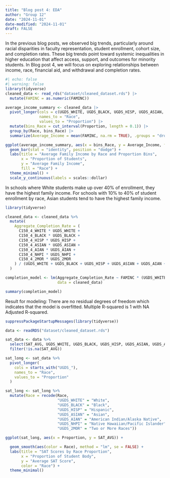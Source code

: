 ```yaml
---
title: "Blog post 4: EDA"
author: "Group 12"
date: "2024-11-01"
date-modified: "2024-11-01"
draft: FALSE
---
```


In the previous blog posts, we observed big trends, particularly around racial disparities in faculty representation, student enrollment, cohort size, and completion rates. These big trends point toward systemic inequalities in higher education that affect access, support, and outcomes for minority students. In Blog post 4, we will focus on exploring relationships between income, race, financial aid, and withdrawal and completion rates. 
```r
#| echo: false
#| warning: false
library(tidyverse)
cleaned_data <- read_rds("dataset/cleaned_dataset.rds") |>
  mutate(FAMINC = as.numeric(FAMINC))

average_income_summary <- cleaned_data |>
  pivot_longer(cols = c(UGDS_WHITE, UGDS_BLACK, UGDS_HISP, UGDS_ASIAN, UGDS_AIAN, UGDS_NHPI, UGDS_2MOR), 
               names_to = "Race", 
               values_to = "Proportion") |>
  mutate(bins_Race = cut_interval(Proportion, length = 0.1)) |>
  group_by(Race, bins_Race) |>
  summarize(Average_Income = mean(FAMINC, na.rm = TRUE), .groups = "drop")

ggplot(average_income_summary, aes(x = bins_Race, y = Average_Income, fill = Race)) +
  geom_bar(stat = "identity", position = "dodge") +
  labs(title = "Average Family Income by Race and Proportion Bins",
       x = "Proportion of Students",
       y = "Average Family Income",
       fill = "Race") +
  theme_minimal() +
  scale_y_continuous(labels = scales::dollar)
```
In schools where White students make up over 40% of enrollment, they have the highest family income. For schools with 10% to 40% of student enrollment by race, Asian students tend to have the highest family income. 
```r
library(tidyverse)

cleaned_data <- cleaned_data %>%
  mutate(
    Aggregate_Completion_Rate = (
      C150_4_WHITE * UGDS_WHITE +
      C150_4_BLACK * UGDS_BLACK +
      C150_4_HISP * UGDS_HISP +
      C150_4_ASIAN * UGDS_ASIAN +
      C150_4_AIAN * UGDS_AIAN +
      C150_4_NHPI * UGDS_NHPI +
      C150_4_2MOR * UGDS_2MOR
    ) / (UGDS_WHITE + UGDS_BLACK + UGDS_HISP + UGDS_ASIAN + UGDS_AIAN + UGDS_NHPI + UGDS_2MOR)
  )

completion_model <- lm(Aggregate_Completion_Rate ~ FAMINC * (UGDS_WHITE + UGDS_BLACK + UGDS_HISP + UGDS_ASIAN + UGDS_AIAN + UGDS_NHPI + UGDS_2MOR),
                       data = cleaned_data)

summary(completion_model)
```
Result for modeling: There are no residual degrees of freedom which indicates that the model is overfitted. Multiple R-squared is 1 with NA Adjusted R-squared.

```r
suppressPackageStartupMessages(library(tidyverse))

data <- readRDS("dataset/cleaned_dataset.rds")

sat_data <- data %>%
  select(SAT_AVG, UGDS_WHITE, UGDS_BLACK, UGDS_HISP, UGDS_ASIAN, UGDS_AIAN, UGDS_NHPI, UGDS_2MOR) %>%
  filter(!is.na(SAT_AVG))

sat_long <- sat_data %>%
  pivot_longer(
    cols = starts_with("UGDS_"),
    names_to = "Race",
    values_to = "Proportion"
  )

sat_long <- sat_long %>%
  mutate(Race = recode(Race,
                       "UGDS_WHITE" = "White",
                       "UGDS_BLACK" = "Black",
                       "UGDS_HISP" = "Hispanic",
                       "UGDS_ASIAN" = "Asian",
                       "UGDS_AIAN" = "American Indian/Alaska Native",
                       "UGDS_NHPI" = "Native Hawaiian/Pacific Islander",
                       "UGDS_2MOR" = "Two or More Races"))

ggplot(sat_long, aes(x = Proportion, y = SAT_AVG)) +

  geom_smooth(aes(color = Race), method = "lm", se = FALSE) +
  labs(title = "SAT Scores by Race Proportion",
       x = "Proportion of Student Body",
       y = "Average SAT Score",
       color = "Race") +
  theme_minimal()
```

